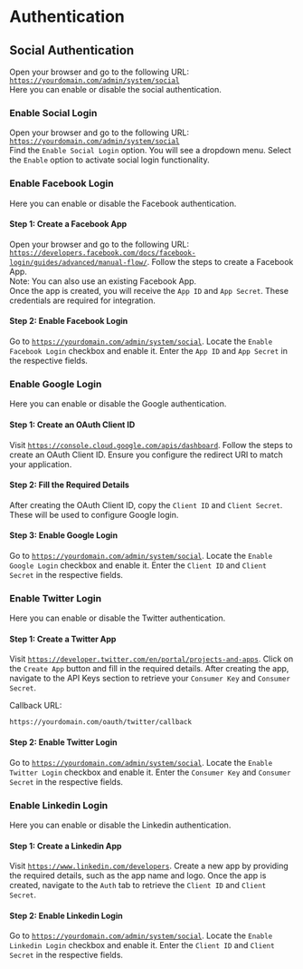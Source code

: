# Authentication

## Social Authentication
Open your browser and go to the following URL: [`https://yourdomain.com/admin/system/social`](https://yourdomain.com/admin/system/social) <br/>
Here you can enable or disable the social authentication. <br/>

### Enable Social Login
Open your browser and go to the following URL: [`https://yourdomain.com/admin/system/social`](https://yourdomain.com/admin/system/social) <br/>
Find the `Enable Social Login` option. You will see a dropdown menu. Select the `Enable` option to activate social login functionality.

### Enable Facebook Login
Here you can enable or disable the Facebook authentication. <br/>

#### Step 1: Create a Facebook App
Open your browser and go to the following URL: [`https://developers.facebook.com/docs/facebook-login/guides/advanced/manual-flow/`](https://developers.facebook.com/docs/facebook-login/guides/advanced/manual-flow/). Follow the steps to create a Facebook App. <br/>
Note: You can also use an existing Facebook App. <br/>
Once the app is created, you will receive the `App ID` and `App Secret`. These credentials are required for integration.

#### Step 2: Enable Facebook Login
Go to [`https://yourdomain.com/admin/system/social`](https://yourdomain.com/admin/system/social). Locate the `Enable Facebook Login` checkbox and enable it. Enter the `App ID` and `App Secret` in the respective fields.

### Enable Google Login
Here you can enable or disable the Google authentication. <br/>

#### Step 1: Create an OAuth Client ID
Visit [`https://console.cloud.google.com/apis/dashboard`](https://console.cloud.google.com/apis/dashboard). Follow the steps to create an OAuth Client ID. Ensure you configure the redirect URI to match your application.

#### Step 2: Fill the Required Details
After creating the OAuth Client ID, copy the `Client ID` and `Client Secret`. These will be used to configure Google login.

#### Step 3: Enable Google Login
Go to [`https://yourdomain.com/admin/system/social`](https://yourdomain.com/admin/system/social). Locate the `Enable Google Login` checkbox and enable it. Enter the `Client ID` and `Client Secret` in the respective fields.

### Enable Twitter Login
Here you can enable or disable the Twitter authentication. <br/>

#### Step 1: Create a Twitter App
Visit [`https://developer.twitter.com/en/portal/projects-and-apps`](https://developer.twitter.com/en/portal/projects-and-apps). Click on the `Create App` button and fill in the required details. After creating the app, navigate to the API Keys section to retrieve your `Consumer Key` and `Consumer Secret`.

Callback URL:
```
https://yourdomain.com/oauth/twitter/callback
```

#### Step 2: Enable Twitter Login
Go to [`https://yourdomain.com/admin/system/social`](https://yourdomain.com/admin/system/social). Locate the `Enable Twitter Login` checkbox and enable it. Enter the `Consumer Key` and `Consumer Secret` in the respective fields.

### Enable Linkedin Login
Here you can enable or disable the Linkedin authentication. <br/>

#### Step 1: Create a Linkedin App
Visit [`https://www.linkedin.com/developers`](https://www.linkedin.com/developers). Create a new app by providing the required details, such as the app name and logo. Once the app is created, navigate to the `Auth` tab to retrieve the `Client ID` and `Client Secret`.

#### Step 2: Enable Linkedin Login
Go to [`https://yourdomain.com/admin/system/social`](https://yourdomain.com/admin/system/social). Locate the `Enable Linkedin Login` checkbox and enable it. Enter the `Client ID` and `Client Secret` in the respective fields.

